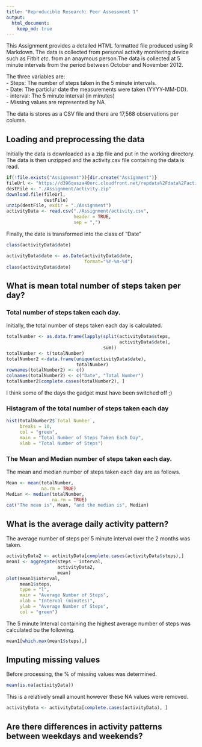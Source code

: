 ```yaml
---
title: "Reproducible Research: Peer Assessment 1"
output: 
  html_document:
    keep_md: true
---
```


This Assignment provides a detailed HTML formatted file produced using R Markdown. The data is collected from personal activity monitering device such as Fitbit *etc*. from an anaymous person.The data is collected at 5 minute intervals from the period between October and November 2012.  

The three variables are:  
- Steps: The number of steps taken in the 5 minute intervals.  
- Date: The particlur date the measurements were taken (YYYY-MM-DD).  
- interval: The 5 minute interval (in minutes)  
- Missing values are represented by NA  

The data is stores as a CSV file and there are 17,568 observations per column.  

## Loading and preprocessing the data

Initially the data is downloaded as a zip file and put in the working directory. The data is then unzipped and the activity.csv file containing the data is read.

```r
if(!file.exists("Assignemnt")){dir.create("Assignment")}
fileUrl <- "https://d396qusza40orc.cloudfront.net/repdata%2Fdata%2Factivity.zip"
destFile <- "./Assignment/activity.zip"
download.file(fileUrl, 
              destFile)
unzip(destFile, exdir = "./Assignment")
activityData <- read.csv("./Assignment/activity.csv", 
                         header = TRUE, 
                         sep = ",")
```

Finally, the date is transformed into the class of "Date"

```r
class(activityData$date)
```

```r
activityData$date <- as.Date(activityData$date, 
                             format="%Y-%m-%d")
class(activityData$date)
```

## What is mean total number of steps taken per day?
### Total number of steps taken each day.

Initially, the total number of steps taken each day is calculated.

```r
totalNumber <- as.data.frame(lapply(split(activityData$steps, 
                                          activityData$date), 
                                    sum))
totalNumber <- t(totalNumber)
totalNumber2 <-data.frame(unique(activityData$date), 
                          totalNumber)
rownames(totalNumber2) <- c()
colnames(totalNumber2) <- c("Date", "Total Number")
totalNumber2[complete.cases(totalNumber2), ]
```

I think some of the days the gadget must have been switched off ;)

### Histagram of the total number of steps taken each day

```r
hist(totalNumber2$`Total Number`, 
     breaks = 10, 
     col = "green", 
     main = "Total Number of Steps Taken Each Day", 
     xlab = "Total Number of Steps")
```

### The Mean and Median number of steps taken each day.

The mean and median number of steps taken each day are as follows.

```r
Mean <- mean(totalNumber, 
             na.rm = TRUE)
Median <- median(totalNumber, 
                 na.rm = TRUE)
cat("The mean is", Mean, "and the median is", Median)
```

## What is the average daily activity pattern?

The average number of steps per 5 minute interval over the 2 months was taken. 

```r
activityData2 <- activityData[complete.cases(activityData$steps),]
mean1 <- aggregate(steps ~ interval, 
                   activityData2, 
                   mean)
plot(mean1$interval, 
     mean1$steps, 
     type = "l", 
     main = "Average Number of Steps", 
     xlab = "Interval (minutes)",
     ylab = "Average Number of Steps",
     col = "green")
```

The 5 minute Interval containing the highest average number of steps was calculated bu the following.

```r
mean1[which.max(mean1$steps),]
```

## Imputing missing values

Before processing, the % of missing values was determined.

````r
mean(is.na(activityData))
````

This is a relatively small amount however these NA values were removed.

```r

activityData <- activityData[complete.cases(activityData), ]

````


## Are there differences in activity patterns between weekdays and weekends?
